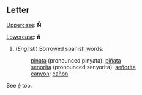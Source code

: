 {{stub}}

==Letter==
[[Uppercase]]: '''Ñ'''

[[Lowercase]]: '''ñ'''
#(''English'') Borrowed spanish words:
#:[[pinata]] (pronounced pinyata): [[piñata]]
#:[[senorita]] (pronounced senyorita): [[señorita]]
#:[[canyon]]: [[cañon]]

See [[é]] too.